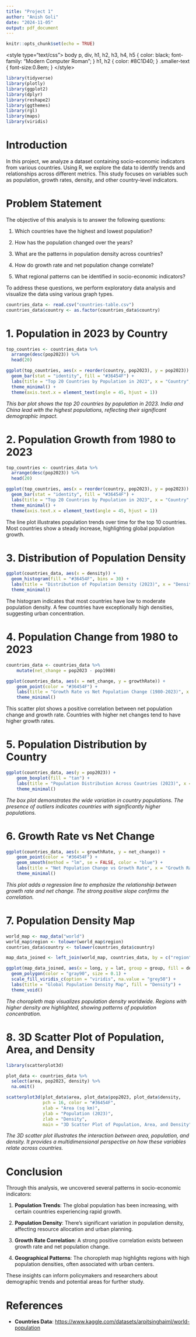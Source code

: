 ```yaml
---
title: "Project 1"
author: "Anish Goli"
date: "2024-11-05"
output: pdf_document
---
```


```r
knitr::opts_chunk$set(echo = TRUE)
```

\<style type="text/css"\> body p, div, h1, h2, h3, h4, h5 { color: black; font-family: "Modern Computer Roman"; } h1, h2 { color: #8C1D40; } .smaller-text { font-size:0.8em; } \</style\>

```r
library(tidyverse)
library(plotly)
library(ggplot2)
library(dplyr)
library(reshape2)
library(ggthemes)
library(rgl)
library(maps)
library(viridis)

```

# Introduction

In this project, we analyze a dataset containing socio-economic indicators from various countries. Using R, we explore the data to identify trends and relationships across different metrics. This study focuses on variables such as population, growth rates, density, and other country-level indicators.

# Problem Statement

The objective of this analysis is to answer the following questions:

1.  Which countries have the highest and lowest population?

2.  How has the population changed over the years?

3.  What are the patterns in population density across countries?

4.  How do growth rate and net population change correlate?

5.  What regional patterns can be identified in socio-economic indicators?

To address these questions, we perform exploratory data analysis and visualize the data using various graph types.

```r
countries_data <- read.csv("countries-table.csv")
countries_data$country <- as.factor(countries_data$country)
```

# 1. Population in 2023 by Country

```r
top_countries <- countries_data %>%
  arrange(desc(pop2023)) %>%
  head(20)

ggplot(top_countries, aes(x = reorder(country, pop2023), y = pop2023)) +
  geom_bar(stat = "identity", fill = "#36454F") +
  labs(title = "Top 20 Countries by Population in 2023", x = "Country", y = "Population (2023)") +
  theme_minimal() +
  theme(axis.text.x = element_text(angle = 45, hjust = 1))
```

*This bar plot shows the top 20 countries by population in 2023. India and China lead with the highest populations, reflecting their significant demographic impact.*

# 2. Population Growth from 1980 to 2023

```r
top_countries <- countries_data %>%
  arrange(desc(pop2023)) %>%
  head(20)

ggplot(top_countries, aes(x = reorder(country, pop2023), y = pop2023)) +
  geom_bar(stat = "identity", fill = "#36454F") +
  labs(title = "Top 20 Countries by Population in 2023", x = "Country", y = "Population (2023)") +
  theme_minimal() +
  theme(axis.text.x = element_text(angle = 45, hjust = 1))

```

The line plot illustrates population trends over time for the top 10 countries. Most countries show a steady increase, highlighting global population growth.

# 3. Distribution of Population Density

```r
ggplot(countries_data, aes(x = density)) +
  geom_histogram(fill = "#36454F", bins = 30) +
  labs(title = "Distribution of Population Density (2023)", x = "Density (people per sq km)", y = "Frequency") +
  theme_minimal()
```

The histogram indicates that most countries have low to moderate population density. A few countries have exceptionally high densities, suggesting urban concentration.

# 4. Population Change from 1980 to 2023

```r
countries_data <- countries_data %>% 
    mutate(net_change = pop2023 - pop1980)

ggplot(countries_data, aes(x = net_change, y = growthRate)) +
    geom_point(color = "#36454F") +
    labs(title = "Growth Rate vs Net Population Change (1980-2023)", x = "Net Population Change", y = "Growth Rate") +
    theme_minimal()
```

This scatter plot shows a positive correlation between net population change and growth rate. Countries with higher net changes tend to have higher growth rates.

# 5. Population Distribution by Country

```r
ggplot(countries_data, aes(y = pop2023)) +
    geom_boxplot(fill = "tan") +
    labs(title = "Population Distribution Across Countries (2023)", x = "All Countries", y = "Population (2023)") +
    theme_minimal()
```

*The box plot demonstrates the wide variation in country populations. The presence of outliers indicates countries with significantly higher populations.*

# 6. Growth Rate vs Net Change

```r
ggplot(countries_data, aes(x = growthRate, y = net_change)) +
    geom_point(color = "#36454F") +
    geom_smooth(method = "lm", se = FALSE, color = "blue") +
    labs(title = "Net Population Change vs Growth Rate", x = "Growth Rate", y = "Net Population Change") +
    theme_minimal()
```

*This plot adds a regression line to emphasize the relationship between growth rate and net change. The strong positive slope confirms the correlation.*

# 7. Population Density Map

```r
world_map <- map_data("world")
world_map$region <- tolower(world_map$region)
countries_data$country <- tolower(countries_data$country)

map_data_joined <- left_join(world_map, countries_data, by = c("region" = "country"))

ggplot(map_data_joined, aes(x = long, y = lat, group = group, fill = density)) +
  geom_polygon(color = "gray90", size = 0.1) +
  scale_fill_viridis_c(option = "viridis", na.value = "grey50") +
  labs(title = "Global Population Density Map", fill = "Density") +
  theme_void()

```

*The choropleth map visualizes population density worldwide. Regions with higher density are highlighted, showing patterns of population concentration.*

# 8. 3D Scatter Plot of Population, Area, and Density

```r

library(scatterplot3d)

plot_data <- countries_data %>%
  select(area, pop2023, density) %>%
  na.omit()

scatterplot3d(plot_data$area, plot_data$pop2023, plot_data$density,
              pch = 16, color = "#36454F",
              xlab = "Area (sq km)",
              ylab = "Population (2023)",
              zlab = "Density",
              main = "3D Scatter Plot of Population, Area, and Density")

```

*The 3D scatter plot illustrates the interaction between area, population, and density. It provides a multidimensional perspective on how these variables relate across countries.*

# Conclusion

Through this analysis, we uncovered several patterns in socio-economic indicators:

1.  **Population Trends**: The global population has been increasing, with certain countries experiencing rapid growth.

2.  **Population Density**: There's significant variation in population density, affecting resource allocation and urban planning.

3.  **Growth Rate Correlation**: A strong positive correlation exists between growth rate and net population change.

4.  **Geographical Patterns**: The choropleth map highlights regions with high population densities, often associated with urban centers.

These insights can inform policymakers and researchers about demographic trends and potential areas for further study.

# References

-   **Countries Data**: <https://www.kaggle.com/datasets/arpitsinghaiml/world-population>
